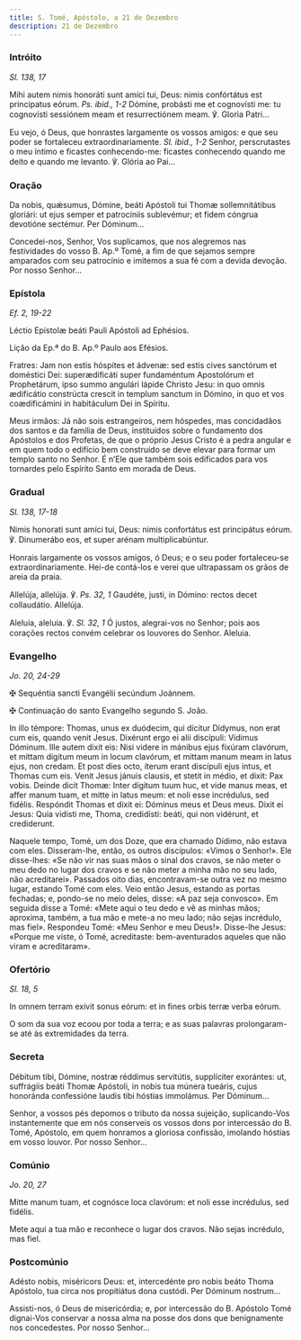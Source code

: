 ```yaml
---
title: S. Tomé, Apóstolo, a 21 de Dezembro
description: 21 de Dezembro
---
```


### Intróito

<em>Sl. 138, 17</em>

<div class="side-by-side not-content">

Mihi autem nimis honoráti sunt amíci tui, Deus: nimis confórtátus est principatus eórum. <em>Ps. ibid., 1-2</em> Dómine, probásti me et cognovísti me: tu cognovísti sessiónem meam et resurrectiónem meam. ℣. Gloria Patri...

Eu vejo, ó Deus, que honrastes largamente os vossos amigos: e que seu poder se fortaleceu extraordinariamente. <em>Sl. ibid., 1-2</em> Senhor, perscrutastes o meu íntimo e ficastes conhecendo-me: ficastes conhecendo quando me deito e quando me levanto. ℣. Glória ao Pai...

</div>

### Oração

<div class="side-by-side not-content">

Da nobis, quǽsumus, Dómine, beáti Apóstoli tui Thomæ sollemnitátibus gloriári: ut ejus semper et patrocíniis sublevémur; et fidem cóngrua devotióne sectémur. Per Dóminum...

Concedei-nos, Senhor, Vos suplicamos, que nos alegremos nas festividades do vosso B. Ap.º Tomé, a fim de que sejamos sempre amparados com seu patrocínio e imitemos a sua fé com a devida devoção. Por nosso Senhor...

</div>

### Epístola

<em>Ef. 2, 19-22</em>

<div class="side-by-side not-content">

Léctio Epístolæ beáti Pauli Apóstoli ad Ephésios.

Lição da Ep.ª do B. Ap.º Paulo aos Efésios.

Fratres: Jam non estis hóspites et ádvenæ: sed estis cives sanctórum et doméstici Dei: superædificáti super fundaméntum Apostolórum et Prophetárum, ipso summo angulári lápide Christo Jesu: in quo omnis ædificátio constrúcta crescit in templum sanctum in Dómino, in quo et vos coædificámini in habitáculum Dei in Spíritu.

Meus irmãos: Já não sois estrangeiros, nem hóspedes, mas concidadãos dos santos e da família de Deus, instituídos sobre o fundamento dos Apóstolos e dos Profetas, de que o próprio Jesus Cristo é a pedra angular e em quem todo o edifício bem construído se deve elevar para formar um templo santo no Senhor. É n’Ele que também sois edificados para vos tornardes pelo Espírito Santo em morada de Deus.

</div>

### Gradual

<em>Sl. 138, 17-18</em>

<div class="side-by-side not-content">

Nimis honorati sunt amíci tui, Deus: nimis confortátus est principátus eórum. ℣. Dinumerábo eos, et super arénam multiplicabúntur.

Honrais largamente os vossos amigos, ó Deus; e o seu poder fortaleceu-se extraordinariamente. Hei-de contá-los e verei que ultrapassam os grãos de areia da praia.

Allelúja, allelúja. ℣. <em>Ps. 32, 1</em> Gaudéte, justi, in Dómino: rectos decet collaudátio. Allelúja.

Aleluia, aleluia. ℣. <em>Sl. 32, 1</em> Ó justos, alegrai-vos no Senhor; pois aos corações rectos convém celebrar os louvores do Senhor. Aleluia.

</div>

### Evangelho

<em>Jo. 20, 24-29</em>

<div class="side-by-side not-content">

<span class="cross text-red-500">✠</span> Sequéntia sancti Evangélii secúndum Joánnem.

<span class="cross text-red-500">✠</span> Continuação do santo Evangelho segundo S. João.

In illo témpore: Thomas, unus ex duódecim, qui dícitur Dídymus, non erat cum eis, quando venit Jesus. Dixérunt ergo ei alii discípuli: Vídimus Dóminum. Ille autem dixit eis: Nisi videre in mánibus ejus fixúram clavórum, et mittam dígitum meum in locum clavórum, et mittam manum meam in latus ejus, non credam. Et post dies octo, íterum erant discípuli ejus intus, et Thomas cum eis. Venit Jesus jánuis clausis, et stetit in médio, et dixit: Pax vobis. Deinde dicit Thomæ: Inter dígitum tuum huc, et vide manus meas, et affer manum tuam, et mitte in latus meum: et noli esse incrédulus, sed fidélis. Respóndit Thomas et dixit ei: Dóminus meus et Deus meus. Dixit ei Jesus: Quia vidisti me, Thoma, credidísti: beáti, qui non vidérunt, et crediderunt.

Naquele tempo, Tomé, um dos Doze, que era chamado Dídimo, não estava com eles. Disseram-lhe, então, os outros discípulos: «Vimos o Senhor!». Ele disse-lhes: «Se não vir nas suas mãos o sinal dos cravos, se não meter o meu dedo no lugar dos cravos e se não meter a minha mão no seu lado, não acreditarei». Passados oito dias, encontravam-se outra vez no mesmo lugar, estando Tomé com eles. Veio então Jesus, estando as portas fechadas; e, pondo-se no meio deles, disse: «A paz seja convosco». Em seguida disse a Tomé: «Mete aqui o teu dedo e vê as minhas mãos; aproxima, também, a tua mão e mete-a no meu lado; não sejas incrédulo, mas fiel». Respondeu Tomé: «Meu Senhor e meu Deus!». Disse-lhe Jesus: «Porque me viste, ó Tomé, acreditaste: bem-aventurados aqueles que não viram e acreditaram».

</div>

### Ofertório

<em>Sl. 18, 5</em>

<div class="side-by-side not-content">

In omnem terram exívit sonus eórum: et in fines orbis terræ verba eórum.

O som da sua voz ecoou por toda a terra; e as suas palavras prolongaram-se até às extremidades da terra.

</div>

### Secreta

<div class="side-by-side not-content">

Débitum tibi, Dómine, nostræ réddimus servitútis, supplíciter exorántes: ut, suffrágiis beáti Thomæ Apóstoli, in nobis tua múnera tueáris, cujus honoránda confessióne laudis tibi hóstias immolámus. Per Dóminum...

Senhor, a vossos pés depomos o tributo da nossa sujeição, suplicando-Vos instantemente que em nós conserveis os vossos dons por intercessão do B. Tomé, Apóstolo, em quem honramos a gloriosa confissão, imolando hóstias em vosso louvor. Por nosso Senhor...

</div>

### Comúnio

<em>Jo. 20, 27</em>

<div class="side-by-side not-content">

Mitte manum tuam, et cognósce loca clavórum: et noli esse incrédulus, sed fidélis.

Mete aqui a tua mão e reconhece o lugar dos cravos. Não sejas incrédulo, mas fiel.

</div>

### Postcomúnio

<div class="side-by-side not-content">

Adésto nobis, miséricors Deus: et, intercedénte pro nobis beáto Thoma Apóstolo, tua circa nos propitiátus dona custódi. Per Dóminum nostrum...

Assisti-nos, ó Deus de misericórdia; e, por intercessão do B. Apóstolo Tomé dignai-Vos conservar a nossa alma na posse dos dons que benignamente nos concedestes. Por nosso Senhor...

</div>
